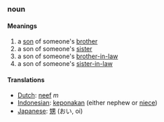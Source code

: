 ===noun===
====Meanings====
#a [[son]] of someone's [[brother]]
#a son of someone's [[sister]]
#a son of someone's [[brother-in-law]]
#a son of someone's [[sister-in-law]]
====Translations====
*[[Dutch]]: [[neef]] ''m''
*[[Indonesian]]: [[keponakan]] (either nephew or [[niece]])
*[[Japanese]]: [[甥]] (おい, oi)